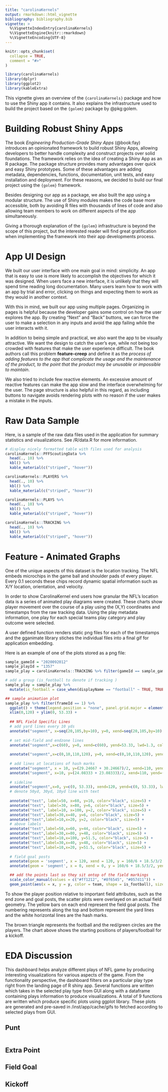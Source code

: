 ```yaml
---
title: "carolinaKernels"
output: rmarkdown::html_vignette
bibliography: bibliography.bib
vignette: >
  %\VignetteIndexEntry{carolinaKernels}
  %\VignetteEngine{knitr::rmarkdown}
  %\VignetteEncoding{UTF-8}
---
```


```r
knitr::opts_chunk$set(
  collapse = TRUE,
  comment = "#>"
)
```

```r
library(carolinaKernels)
library(dplyr)
library(ggplot2)
library(kableExtra)
```

This vignette gives an overview of the `{carolinaKernels}` package and how to use the Shiny app it contains. It also explains the infrastructure used to build the project based on the `{golem}` package by @pkg:golem.

# Building Robust Shiny Apps

The book *Engineering Production-Grade Shiny Apps* (@book:fay) introduces an opinionated framework to build robust Shiny Apps, allowing developers to better handle complexity and construct projects over solid foundations. The framework relies on the idea of creating a Shiny App as an R package. The package structure provides many advantages over quick and easy Shiny prototypes. Some of these advantages are adding metadata, dependencies, functions, documentation, unit tests, and easy installation and deployment. For these reasons, we decided to build our final project using the `{golem}` framework.

Besides designing our app as a package, we also built the app using a modular structure. The use of Shiny modules makes the code base more accessible, both by avoiding R files with thousands of lines of code and also allowing team members to work on different aspects of the app simultaneously.

Giving a thorough explanation of the `{golem}` infrastructure is beyond the scope of this project, but the interested reader will find great gratification when implementing the framework into their app developments process. 

# App UI Design

We built our user interface with one main goal in mind: simplicity. An app that is easy to use is more likely to accomplish the objectives for which it was designed. When users face a new interface, it is unlikely that they will spend time reading long documentation. Many users learn how to work with an app by trial and error, clicking on things and expecting them to work as they would in another context.

With this in mind, we built our app using multiple pages. Organizing in pages is helpful because the developer gains some control on how the user explores the app. By creating "Next" and "Back" buttons, we can force the user to make a selection in any inputs and avoid the app failing while the user interacts with it.

In addition to being simple and practical, we also want the app to be visually attractive. We want the design to catch the user's eye, while not being too crowded with features that make the user experience difficult. The book authors call this problem **feature-creep** and define it as the *process of adding features to the app that complicate the usage and the maintenance of the product, to the point that the product may be unusable or impossible to maintain*.

We also tried to include few reactive elements. An excessive amount of reactive features can make the app slow and the interface overwhelming for the user. The page structure is also helpful in this regard, as including buttons to navigate avoids rendering plots with no reason if the user makes a mistake in the inputs.

# Raw Data Sample
Here, is a sample of the raw data files used in the application for summary statistics and visualizations. See /R/data.R for more information.

```r
# display nicely formatted table with files used for analysis
carolinaKernels::PFFScoutingData %>%
  head(., 10) %>%
  kbl() %>%
  kable_material(c("striped", "hover"))

carolinaKernels::PLAYERS %>%
  head(., 10) %>%
  kbl() %>%
  kable_material(c("striped", "hover"))

carolinaKernels::PLAYS %>%
  head(., 10) %>%
  kbl() %>%
  kable_material(c("striped", "hover"))

carolinaKernels::TRACKING %>%
  head(., 10) %>%
  kbl() %>%
  kable_material(c("striped", "hover"))
```


# Feature - Animated Graphs
One of the unique aspects of this dataset is the location tracking. The NFL embeds microchips in the
game ball and shoulder pads of every player. Every 0.1 seconds these chips record dynamic spatial information
such as X/Y location, orientation, and velocity.

In order to show CarolinaKernel end users how granular the NFL's location data is a series of animated
play diagrams were created. These charts show player movement over the course of a play using the (X,Y)
coordinates and timestamps from the raw tracking data. Using the play metadata information, one play
for each special teams play category and play outcome were selected.

A user defined function renders static png files for each of the timestamps and the gganimate library 
stiches the individual files into a final gif for application embedding.

Here is an example of one of the plots stored as a png file:

```r
sample_gameId = "2020092012"
sample_playId = "1357"
sample_play = carolinaKernels::TRACKING %>% filter(gameId == sample_gameId & playId == sample_playId)

# add a group (is_football to denote if tracking ) 
sample_play = sample_play %>% 
  mutate(is_football = case_when(displayName == "football" ~ TRUE, TRUE ~ FALSE))

## sample animation plot
sample_play %>% filter(frameId == 1) %>% 
  ggplot() + theme(legend.position = "none", panel.grid.major = element_blank(), panel.grid.minor = element_blank(), axis.text.x=element_blank(), axis.ticks.x=element_blank(), axis.text.y=element_blank(), axis.ticks.y=element_blank(), panel.background = element_rect(fill = "#c2efff")) +
  xlim(0,120) + ylim(0, 53.33) +
  
  ## NFL Field Specific Lines
  # add yard lines every 10 yds
  annotate("segment", x=seq(20,105,by=10), y=0, xend=seq(20,105,by=10), yend=53.33, col="black") +
  
  # set mid-field and endzone lines
  annotate("segment",x=c(60), y=0, xend=c(60), yend=53.33, lwd=1.3, col="white") +
  
  annotate("segment",x=c(0,10,110,120), y=0, xend=c(0,10,110,120), yend=53.33, lwd=1.1, col="black") +
  
  # add lines at locations of hash marks
  annotate("segment", x = 10, y=(29.24667 + 30.24667)/2, xend=110, yend=(29.24667 + 30.24667)/2, color="white", lwd=1.05) +
  annotate("segment", x=10, y=(24.08333 + 23.08333)/2, xend=110, yend=(24.08333 + 23.08333)/2, color="white", lwd=1.05) +
  
  # sideline
  annotate("segment",x=0, y=c(0, 53.33), xend=120, yend=c(0, 53.33), lwd=1.3, col="black") +
  # denote 50yd, 30yd, 10yd line with text
  
  annotate("text", label=50, x=60, y=10, color="black", size=5) + 
  annotate("text", label=30, x=80, y=6, color="black", size=5) + 
  annotate("text", label=10, x=100, y=2, color="black", size=5) + 
  annotate("text",label=30,x=40, y=6, color="black", size=5) + 
  annotate("text",label=10,x=20, y=2, color="black", size=5) + 
  # above labels
  annotate("text",label=50,x=60, y=44, color="black", size=5) + 
  annotate("text",label=30,x=80, y=48, color="black", size=5) + 
  annotate("text",label=10,x=100, y=51.5, color="black", size=5) + 
  annotate("text",label=30,x=40, y=48, color="black", size=5) + 
  annotate("text",label=10,x=20, y=51.5, color="black", size=5) + 
  
  # field goal posts
  annotate(geom = 'segment', x = 120, xend = 120, y = 160/6 + 18.5/3/2, yend = 160/6 - 18.5/3/2, color = "yellow", lwd = 1.3) +
  annotate(geom = 'segment', x = 0, xend = 0, y = 160/6 + 18.5/3/2, yend = 160/6 - 18.5/3/2, color = "yellow", lwd = 1.3) +

  ## add the points last so they sit ontop of the field markings
  scale_color_manual(values = c("#ff1212", "#8f6545", "#057d11")) +
  geom_point(aes(x = x, y = y, color = team, shape = is_football), size = 3)
```

To show the player position relative to important field attributes, such as the end zone and goal posts,
the scatter plots were overlayed on an actual field geometry. The yellow bars on each end represent 
the field goal posts. The numbering represents along the top and bottom represent the yard lines
and the white horizontal lines are the hash marks. 

The brown triangle represents the football and the red/green circles are the players. The chart above
shows the starting positions of players/football for a kickoff.

# EDA Discussion
This dashboard helps analyze different plays of NFL game by producing interesting visualizations for various aspects of the game. From the functionality perspective, the dashboard filters on a particular play type right from the landing page of R shiny app. Several functions are written which takes in the selected play type from GUI along with a dataframe containing plays information to produce visualizations. A total of 9 functions are written which produce specific plots using ggplot library. These plots are generated and pre-saved in /inst/app/cache/gifs to fetched according to selected plays from GUI.

## Punt
```r

```


## Extra Point




## Field Goal

## Kickoff











